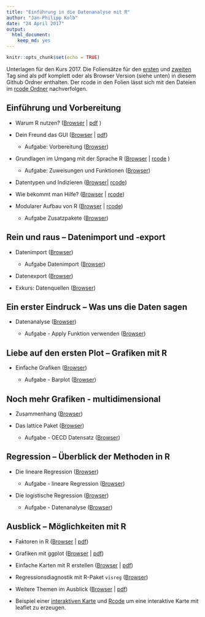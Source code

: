 ```yaml
---
title: "Einführung in die Datenanalyse mit R"
author: "Jan-Philipp Kolb"
date: "24 April 2017"
output: 
  html_document: 
    keep_md: yes
---
```


```r
knitr::opts_chunk$set(echo = TRUE)
```

Unterlagen für den Kurs 2017. Die Foliensätze für den [ersten](https://github.com/Japhilko/IntroR/blob/master/2016/slides/pdfVersion/GESIS_R_Kurs_2016_Teil1.pdf) und [zweiten](https://github.com/Japhilko/IntroR/blob/master/2016/slides/pdfVersion/GESIS_R_Kurs_2016_Teil2.pdf) Tag sind als pdf komplett oder als Browser Version (siehe unten) in diesem Github Ordner enthalten. Der rcode in den Folien lässt sich mit den Dateien im [rcode Ordner](https://github.com/Japhilko/IntroR/tree/master/2017/rcode) nachverfolgen. 

## Einführung und Vorbereitung

- Warum R nutzen? ([Browser](https://github.com/Japhilko/IntroR/blob/master/2017/slides/WarumR.md) |  [pdf](slides/WarumR.pdf) )

- Dein Freund das GUI ([Browser](https://github.com/Japhilko/IntroR/blob/master/2017/slides/FreundGUI.md) | [pdf](https://github.com/Japhilko/IntroR/blob/master/2016/slides/GUI.pdf))

    - Aufgabe: Vorbereitung ([Browser](https://github.com/Japhilko/IntroR/blob/master/2017/tutorial/Aufgabe_Vorbereitung.md))


- Grundlagen im Umgang mit der Sprache R ([Browser](https://github.com/Japhilko/IntroR/blob/master/2016/slides/GrundlagenR.md) | [rcode](https://github.com/Japhilko/IntroR/blob/master/2017/slides/GrundlagenR.R) )

    - Aufgabe: Zuweisungen und Funktionen ([Browser](https://github.com/Japhilko/IntroR/blob/master/2017/tutorial/Aufgabe_Zuweisung.md))

- Datentypen und Indizieren
([Browser](https://github.com/Japhilko/IntroR/blob/master/2017/slides/Datentypen.md)| [rcode](https://github.com/Japhilko/IntroR/blob/master/2017/slides/Datentypen.R))

- Wie bekommt man Hilfe? ([Browser](https://github.com/Japhilko/IntroR/blob/master/2017/slides/Hilfe.md) |
[rcode](https://github.com/Japhilko/IntroR/blob/master/2017/slides/Hilfe.R))

- Modularer Aufbau von R ([Browser](https://github.com/Japhilko/IntroR/blob/master/2017/slides/ModularerAufbau.Rmd) | [rcode](https://github.com/Japhilko/IntroR/blob/master/2017/rcode/InstallPackages.R))

    - Aufgabe Zusatzpakete ([Browser](https://github.com/Japhilko/IntroR/blob/master/2017/tutorial/Aufgabe_Zusatzpakete.md))

## Rein und raus – Datenimport und -export

- Datenimport ([Browser](slides/Import.Rmd))

    - Aufgabe Datenimport ([Browser](https://github.com/Japhilko/IntroR/blob/master/2017/tutorial/Aufgabe_Datenimport.md))

- Datenexport ([Browser](https://github.com/Japhilko/IntroR/blob/master/2017/slides/Export.md))

- Exkurs: Datenquellen ([Browser](https://github.com/Japhilko/IntroR/blob/master/2017/slides/Datenquellen.md))


## Ein erster Eindruck – Was uns die Daten sagen

- Datenanalyse ([Browser](https://github.com/Japhilko/IntroR/blob/master/2017/slides/Datenanalyse.md))

    - Aufgabe - Apply Funktion verwenden ([Browser](https://github.com/Japhilko/IntroR/blob/master/2017/tutorial/Aufgabe_Apply.Rmd))

## Liebe auf den ersten Plot – Grafiken mit R	

- Einfache Grafiken
([Browser](https://github.com/Japhilko/IntroR/blob/master/2017/slides/EinfacheGrafiken.md))

    - Aufgabe - Barplot ([Browser](https://github.com/Japhilko/IntroR/blob/master/2016/tutorial/Aufgabe_Barplot.md))
    
## Noch mehr Grafiken - multidimensional

- Zusammenhang ([Browser](https://github.com/Japhilko/IntroR/blob/master/2017/slides/Multidimensional.md))

- Das lattice Paket ([Browser](https://github.com/Japhilko/IntroR/blob/master/2017/slides/LatticePaket.md))

    - Aufgabe - OECD Datensatz ([Browser](https://github.com/Japhilko/IntroR/blob/master/2016/slides/Aufgabe_OECDdata.Rmd))
    
    
## Regression – Überblick der Methoden in R

- Die lineare Regression ([Browser](https://github.com/Japhilko/IntroR/blob/master/2017/slides/LineareRegression.md))

    - Aufgabe - lineare Regression ([Browser](https://github.com/Japhilko/IntroR/blob/master/2016/tutorial/Aufgabe_LineareRegression.Rmd))

- Die logistische Regression ([Browser](https://github.com/Japhilko/IntroR/blob/master/2017/slides/logistischeRegression.md))

    - Aufgabe - Datenanalyse ([Browser](https://github.com/Japhilko/IntroR/blob/master/2016/tutorial/Aufgabe_Datenanalyse.Rmd))

## Ausblick – Möglichkeiten mit R

- Faktoren in R ([Browser](https://github.com/Japhilko/IntroR/blob/master/2017/slides/Faktoren.Rmd) | [pdf](https://github.com/Japhilko/IntroR/blob/master/2017/slides/Faktoren.pdf))

- Grafiken mit ggplot ([Browser](https://github.com/Japhilko/IntroR/blob/master/2017/slides/ggplot2.Rmd) | [pdf](https://github.com/Japhilko/IntroR/blob/master/2017/slides/ggplot2.pdf))

- Einfache Karten mit R erstellen ([Browser](https://github.com/Japhilko/IntroR/blob/master/2017/slides/ggmap.Rmd) | [pdf](https://github.com/Japhilko/IntroR/blob/master/2017/slides/ggmap.pdf))

- Regressionsdiagnostik mit R-Paket `visreg` ([Browser](slides/Regressionsdiagnostik.Rmd))

- Weitere Themen im Ausblick ([Browser](slides/Ausblick.Rmd) | [pdf](slides/Ausblick.pdf))

- Beispiel einer [interaktiven Karte](http://rpubs.com/Japhilko82/Campsites) und [Rcode](https://raw.githubusercontent.com/Japhilko/GeoData/master/2015/rcode/SpatMA_Interactive%20maps.R) um eine interaktive Karte mit leaflet zu erzeugen.

